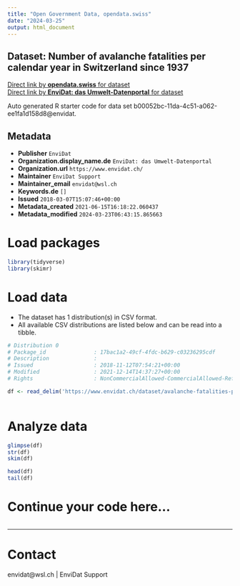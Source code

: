 ```yaml
---
title: "Open Government Data, opendata.swiss"
date: "2024-03-25"
output: html_document
---
```


## Dataset: Number of avalanche fatalities per calendar year in Switzerland since 1937



[Direct link by **opendata.swiss** for dataset](https://opendata.swiss/de/dataset/number-of-avalanche-fatalities-per-calendar-year-in-switzerland-since-1937)<br>
[Direct link by **EnviDat: das Umwelt-Datenportal** for dataset](https://www.envidat.ch/#/metadata/avalanche-fatalities-per-calendar-year-since-1936)

Auto generated R starter code for data set b00052bc-11da-4c51-a062-ee1fa1d158d8@envidat.

## Metadata

- **Publisher** `EnviDat`
- **Organization.display_name.de** `EnviDat: das Umwelt-Datenportal`
- **Organization.url** `https://www.envidat.ch/`
- **Maintainer** `EnviDat Support`
- **Maintainer_email** `envidat@wsl.ch`
- **Keywords.de** `[]`
- **Issued** `2018-03-07T15:07:46+00:00`
- **Metadata_created** `2021-06-15T16:18:22.060437`
- **Metadata_modified** `2024-03-23T06:43:15.865663`


# Load packages

```r

library(tidyverse)
library(skimr)

```

# Load data

-   The dataset has 1 distribution(s) in CSV format.
-   All available CSV distributions are listed below and can be read into a tibble.

```r

# Distribution 0
# Package_id               : 17bac1a2-49cf-4fdc-b629-c03236295cdf
# Description              : 
# Issued                   : 2018-11-12T07:54:21+00:00
# Modified                 : 2021-12-14T14:37:27+00:00
# Rights                   : NonCommercialAllowed-CommercialAllowed-ReferenceRequired

df <- read_delim('https://www.envidat.ch/dataset/avalanche-fatalities-per-calendar-year-since-1936/resource/7b223d38-c471-488b-a390-3e1e2a8412a9')



```

# Analyze data

```r

glimpse(df)
str(df)
skim(df)

head(df)
tail(df)

```

# Continue your code here...

```r

```

------------------------------------------------------------------------

# Contact

envidat@wsl.ch | EnviDat Support

